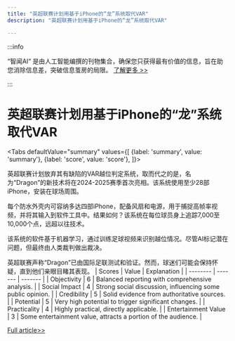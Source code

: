 ```yaml
---
title: "英超联赛计划用基于iPhone的“龙”系统取代VAR"
description: "英超联赛计划用基于iPhone的“龙”系统取代VAR"

---
```



:::info

“智闻AI“ 是由人工智能编撰的刊物集合，确保您只获得最有价值的信息，旨在助您消除信息差，突破信息茧房的局限。  [了解更多 >>](/)

:::

# 英超联赛计划用基于iPhone的“龙”系统取代VAR


<Tabs
	defaultValue="summary"
	values={[
	{label: 'summary', value: 'summary'},
	{label: 'score', value: 'score'},
]}>
<TabItem value="summary">


英超联赛计划放弃其有缺陷的VAR越位判定系统，取而代之的是，名为“Dragon”的新技术将在2024-2025赛季首次亮相。该系统使用至少28部iPhone，安装在球场周围。

每个防水外壳内可容纳多达四部iPhone，配备风扇和电源，用于捕捉高帧率视频，并将其输入到软件工具中。结果如何？该系统在每位球员身上追踪7,000至10,000个点，远超以往技术。

该系统的软件基于机器学习，通过训练足球视频来识别越位情况。尽管AI标记潜在问题，但最终由人类裁判做出裁决。

英超联赛声称“Dragon”已由国际足联测试和验证。然而，球迷们可能会保持怀疑，直到他们亲眼目睹其表现。
</TabItem>
<TabItem value="score">
	| Scores     | Value   | Explanation |
	| -------- | ------- | ------- |
	| Objectivity  | 6    | Balanced reporting with comprehensive analysis.    |
	| Social Impact | 4     | Strong social discussion, influencing some public opinion.    |
	| Credibility    | 5    | Solid evidence from authoritative sources.    |
	| Potential    | 5    | Very high potential to trigger significant changes.    |
	| Practicality    | 4    | Highly practical, directly applicable.    |
	| Entertainment Value    | 3    | Some entertainment value, attracts a portion of the audience.    |
</TabItem>
</Tabs>

[Full article>>](https://appleinsider.com/articles/24/08/14/array-of-iphones-will-replace-english-premiere-leagues-awful-video-referee-tech)
